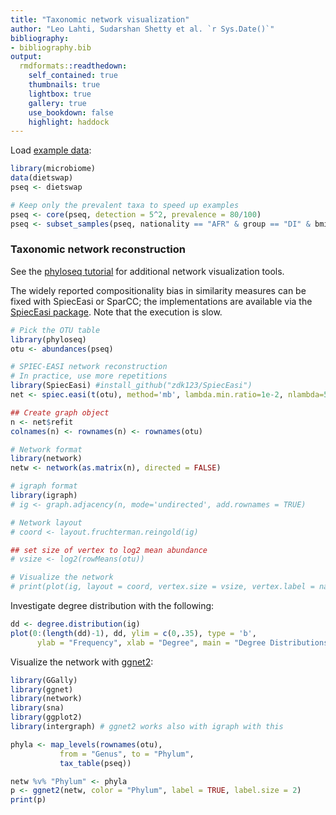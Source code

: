 ---
title: "Taxonomic network visualization"
author: "Leo Lahti, Sudarshan Shetty et al. `r Sys.Date()`"
bibliography: 
- bibliography.bib
output:
  rmdformats::readthedown:
    self_contained: true
    thumbnails: true
    lightbox: true
    gallery: true
    use_bookdown: false
    highlight: haddock
---
<!--
  %\VignetteEngine{knitr::rmarkdown}
  %\VignetteIndexEntry{microbiome tutorial - networks}
  %\usepackage[utf8]{inputenc}
  %\VignetteEncoding{UTF-8}  
-->


Load [example data](Data.html):

```{r networks1, message=FALSE, warning=FALSE}
library(microbiome)
data(dietswap)
pseq <- dietswap

# Keep only the prevalent taxa to speed up examples
pseq <- core(pseq, detection = 5^2, prevalence = 80/100)
pseq <- subset_samples(pseq, nationality == "AFR" & group == "DI" & bmi_group == "lean")
```


### Taxonomic network reconstruction 

See the [phyloseq tutorial](http://joey711.github.io/phyloseq/plot_network-examples) for
additional network visualization tools.

The widely reported compositionality bias in similarity measures can
be fixed with SpiecEasi or SparCC; the implementations are available
via the [SpiecEasi package](https://github.com/zdk123/SpiecEasi). Note
that the execution is slow.

```{r networks4, warning=FALSE, message=FALSE, fig.width=10, fig.height=10}
# Pick the OTU table
library(phyloseq)
otu <- abundances(pseq)
```


```{r spieceasi, warning=FALSE, message=FALSE, fig.width=10, fig.height=10, eval=TRUE}
# SPIEC-EASI network reconstruction
# In practice, use more repetitions
library(SpiecEasi) #install_github("zdk123/SpiecEasi")
net <- spiec.easi(t(otu), method='mb', lambda.min.ratio=1e-2, nlambda=5, icov.select.params=list(rep.num=1))

## Create graph object
n <- net$refit
colnames(n) <- rownames(n) <- rownames(otu)

# Network format
library(network)
netw <- network(as.matrix(n), directed = FALSE)

# igraph format
library(igraph)
# ig <- graph.adjacency(n, mode='undirected', add.rownames = TRUE)

# Network layout
# coord <- layout.fruchterman.reingold(ig)

## set size of vertex to log2 mean abundance 
# vsize <- log2(rowMeans(otu))

# Visualize the network
# print(plot(ig, layout = coord, vertex.size = vsize, vertex.label = names(vsize)))
```


Investigate degree distribution with the following:

```{r degree, warning=FALSE, message=FALSE, fig.width=10, fig.height=7, eval=FALSE}
dd <- degree.distribution(ig)
plot(0:(length(dd)-1), dd, ylim = c(0,.35), type = 'b', 
      ylab = "Frequency", xlab = "Degree", main = "Degree Distributions")
```


Visualize the network with [ggnet2](https://briatte.github.io/ggnet):

```{r networks5, warning=FALSE, message=FALSE, fig.width=12, fig.height=7, eval = FALSE}
library(GGally)
library(ggnet)
library(network)
library(sna)
library(ggplot2)
library(intergraph) # ggnet2 works also with igraph with this

phyla <- map_levels(rownames(otu),
           from = "Genus", to = "Phylum",
           tax_table(pseq))

netw %v% "Phylum" <- phyla
p <- ggnet2(netw, color = "Phylum", label = TRUE, label.size = 2)
print(p)
```



